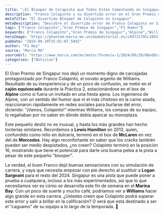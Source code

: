 ```yaml
---
title: "¡El Blooper de Colapinto que Todos Están Comentando en Singapur!"
description: "Franco Colapinto y su divertido error en el Gran Premio de Singapur han despertado risas y recuerdos. ¿Podrá recuperarse y brillar en la calificación?"
metaTitle: "El Divertido Blooper de Colapinto en Singapur"
metaDescription: "Descubre el divertido error de Franco Colapinto en Singapur. ¿Logrará el novato recuperarse y brillar en la calificación?"
tags: ["Franco Colapinto","Gran Premio de Singapur","F1 Humor"]
keywords: ["Franco Colapinto","Gran Premio de Singapur","Alpine","Williams","blooper"]
heroImage: "https://phantom-marca-mx.unidadeditorial.es/c89732795c1055111706221c593db595/resize/600/mx/assets/multimedia/imagenes/2024/09/20/17268439987450.jpg"
pubDate: "2024-09-20T15:01:07.594Z"
author: "F1 Hoy"
source: "Marca MX"
sourceUrl: "https://www.marca.com/mx/motor/formula-1/2024/09/20/66ed8ca946163f022e8b4590.html"
categories: ["Noticias"]
---
```

El Gran Premio de Singapur nos dejó un momento digno de carcajadas protagonizado por Franco Colapinto, el novato argento de Williams. Resultado de su inexperiencia y de un poco de confusión, se metió en el **cajón equivocado** durante la Práctica 2, estacionándose en el box de **Alpine** como si fuera un invitado en una fiesta ajena. Los ingenieros de Alpine, con un sentido del humor que ni el más chistoso en la carne asada, reaccionaron rápidamente en redes sociales para burlarse del error, diciendo: “¡Vamos, Colapinto!” mientras Williams, los compas de su equipo, lo regañaban por no saber en dónde debía aparcar su monoplaza.

Este pequeño desliz no es inusual, y hasta los más grandes han hecho tonterías similares. Recordemos a **Lewis Hamilton** en 2013, quien, confundido como niño en dulcería, terminó en el box de **McLaren** en vez del de **Mercedes**. Hay algo reconfortante en saber que los cracks también pueden ser medio despistados, ¿no creen? Colapinto terminó en la posición 16, mostrando que tiene el potencial para darle una buena pelea a la pista a pesar de este pequeño “blooper”.

La verdad, el buen Franco dejó buenas sensaciones con su simulación de carrera, y vaya que necesita empezar con pie derecho al sustituir a **Logan Sargeant** para el resto del 2024. Singapur es una pista que puede poner a prueba a cualquiera, incluso a los más experimentados, así que lo que necesitamos ver es cómo se desarrolla este fin de semana en el **Marina Bay**. Con un poco de suerte y mucho café, podríamos ver a **Williams** hacer algo grande en esta carrera. ¿Ustedes creen que Colapinto podrá superar este error y salir a brillar en la calificación? O será que está destinado a ser el “caguamo” de su equipo a lo largo de la temporada. 🤔


